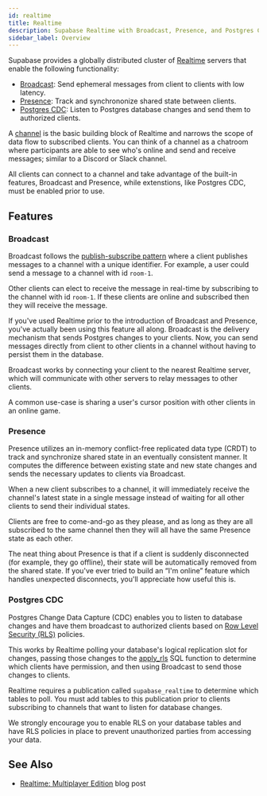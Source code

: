 ```yaml
---
id: realtime
title: Realtime
description: Supabase Realtime with Broadcast, Presence, and Postgres CDC.
sidebar_label: Overview
---
```


Supabase provides a globally distributed cluster of [Realtime](https://github.com/supabase/realtime) servers that enable the following functionality:

- [Broadcast](#broadcast): Send ephemeral messages from client to clients with low latency.
- [Presence](#presence): Track and synchrononize shared state between clients.
- [Postgres CDC](#postgres-cdc): Listen to Postgres database changes and send them to authorized clients.

A [channel](https://hexdocs.pm/phoenix/channels.html) is the basic building block of Realtime and narrows the scope of data flow to subscribed clients. You can think of a channel as a chatroom where participants are able to see who's online and send and receive messages; similar to a Discord or Slack channel.

All clients can connect to a channel and take advantage of the built-in features, Broadcast and Presence, while extenstions, like Postgres CDC, must be enabled prior to use.

## Features

### Broadcast

Broadcast follows the [publish-subscribe pattern](https://en.wikipedia.org/wiki/Publish%E2%80%93subscribe_pattern) where a client publishes messages to a channel with a unique identifier. For example, a user could send a message to a channel with id `room-1`.

Other clients can elect to receive the message in real-time by subscribing to the channel with id `room-1`. If these clients are online and subscribed then they will receive the message.

If you've used Realtime prior to the introduction of Broadcast and Presence, you've actually been using this feature all along. Broadcast is the delivery mechanism that sends Postgres changes to your clients. Now, you can send messages directly from client to other clients in a channel without having to persist them in the database.

Broadcast works by connecting your client to the nearest Realtime server, which will communicate with other servers to relay messages to other clients.

A common use-case is sharing a user's cursor position with other clients in an online game.

### Presence

Presence utilizes an in-memory conflict-free replicated data type (CRDT) to track and synchronize shared state in an eventually consistent manner. It computes the difference between existing state and new state changes and sends the necessary updates to clients via Broadcast.

When a new client subscribes to a channel, it will immediately receive the channel's latest state in a single message instead of waiting for all other clients to send their individual states.

Clients are free to come-and-go as they please, and as long as they are all subscribed to the same channel then they will all have the same Presence state as each other.

The neat thing about Presence is that if a client is suddenly disconnected (for example, they go offline), their state will be automatically removed from the shared state. If you've ever tried to build an “I'm online” feature which handles unexpected disconnects, you'll appreciate how useful this is.

### Postgres CDC

Postgres Change Data Capture (CDC) enables you to listen to database changes and have them broadcast to authorized clients based on [Row Level Security (RLS)](/docs/guides/auth/row-level-security) policies.

This works by Realtime polling your database's logical replication slot for changes, passing those changes to the [apply_rls](https://github.com/supabase/walrus#reading-wal) SQL function to determine which clients have permission, and then using Broadcast to send those changes to clients.

Realtime requires a publication called `supabase_realtime` to determine which tables to poll. You must add tables to this publication prior to clients subscribing to channels that want to listen for database changes.

We strongly encourage you to enable RLS on your database tables and have RLS policies in place to prevent unauthorized parties from accessing your data.

## See Also

- [Realtime: Multiplayer Edition](https://supabase.com/blog/supabase-realtime-multiplayer-general-availability) blog post
